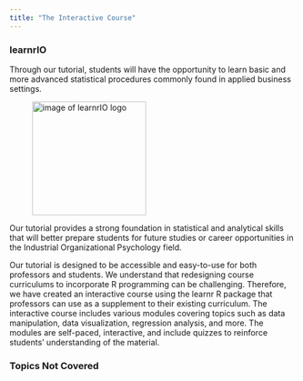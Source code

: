 ```yaml
---
title: "The Interactive Course"
---
```

### **learnrIO**
Through our tutorial, students will have the opportunity to learn basic and more advanced statistical procedures commonly found in applied business settings.  

<figure class="float-fig-right"> 
  <img style="width:200x; height:200px" src="images/learnrIO-logo.png" alt="image of learnrIO logo">
</figure>
<p>

Our tutorial provides a strong foundation in statistical and analytical skills that will better prepare students for future studies or career opportunities in the Industrial Organizational Psychology field.  

Our tutorial is designed to be accessible and easy-to-use for both professors and students. We understand that redesigning course curriculums to incorporate R programming can be challenging. Therefore, we have created an interactive course using the learnr R package that professors can use as a supplement to their existing curriculum. The interactive course includes various modules covering topics such as data manipulation, data visualization, regression analysis, and more. The modules are self-paced, interactive, and include quizzes to reinforce students' understanding of the material.  

### Topics Not Covered

